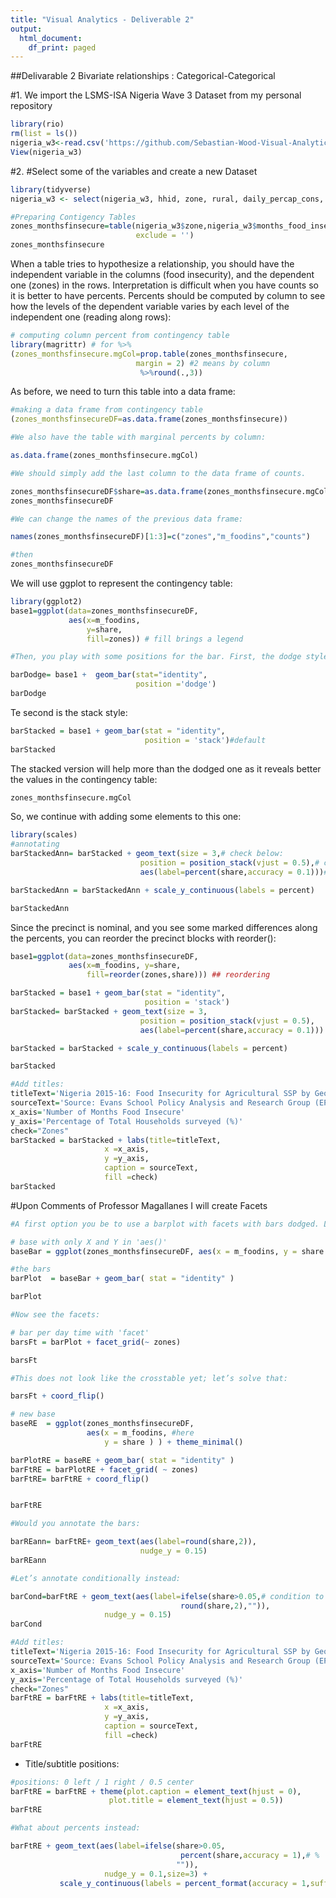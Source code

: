 ```yaml
---
title: "Visual Analytics - Deliverable 2"
output:
  html_document:
    df_print: paged
---
```


##Delivarable 2 Bivariate relationships : Categorical-Categorical

#1. We import the LSMS-ISA Nigeria Wave 3 Dataset from my personal repository
```r
library(rio)
rm(list = ls())
nigeria_w3<-read.csv('https://github.com/Sebastian-Wood-Visual-Analytics/deliverable1/raw/main/NGA_W3_EPAR.csv')
View(nigeria_w3)
```

#2. #Select some of the variables and create a new Dataset
```r

library(tidyverse)
nigeria_w3 <- select(nigeria_w3, hhid, zone, rural, daily_percap_cons, months_food_insec)
```

```r
#Preparing Contigency Tables
zones_monthsfinsecure=table(nigeria_w3$zone,nigeria_w3$months_food_insec,
                            exclude = '')
zones_monthsfinsecure


```

When a table tries to hypothesize a relationship, you should have the independent variable in the columns (food insecurity), and the dependent one (zones) in the rows. Interpretation is difficult when you have counts so it is better to have percents. Percents should be computed by column to see how the levels of the dependent variable varies by each level of the independent one (reading along rows):

```r
# computing column percent from contingency table
library(magrittr) # for %>%
(zones_monthsfinsecure.mgCol=prop.table(zones_monthsfinsecure,
                            margin = 2) #2 means by column
                             %>%round(.,3))
```
 As before, we need to turn this table into a data frame:
```r
#making a data frame from contingency table
(zones_monthsfinsecureDF=as.data.frame(zones_monthsfinsecure))

#We also have the table with marginal percents by column:

as.data.frame(zones_monthsfinsecure.mgCol)

#We should simply add the last column to the data frame of counts.

zones_monthsfinsecureDF$share=as.data.frame(zones_monthsfinsecure.mgCol)[,3]
zones_monthsfinsecureDF

#We can change the names of the previous data frame:

names(zones_monthsfinsecureDF)[1:3]=c("zones","m_foodins","counts")

#then
zones_monthsfinsecureDF
```

We will use ggplot to represent the contingency table:
```r

library(ggplot2)
base1=ggplot(data=zones_monthsfinsecureDF, 
             aes(x=m_foodins,
                 y=share,
                 fill=zones)) # fill brings a legend
```

```r
#Then, you play with some positions for the bar. First, the dodge style:

barDodge= base1 +  geom_bar(stat="identity",
                            position ='dodge') 
barDodge 
```

Te second is the stack style:
```r
barStacked = base1 + geom_bar(stat = "identity",
                              position = 'stack')#default
barStacked 

```

The stacked version will help more than the dodged one as it reveals better the values in the contingency table:
```r
zones_monthsfinsecure.mgCol
```

So, we continue with adding some elements to this one:
```r
library(scales)
#annotating
barStackedAnn= barStacked + geom_text(size = 3,# check below:
                             position = position_stack(vjust = 0.5),# center
                             aes(label=percent(share,accuracy = 0.1)))# percent format

barStackedAnn = barStackedAnn + scale_y_continuous(labels = percent)

barStackedAnn
```


Since the precinct is nominal, and you see some marked differences along the percents, you can reorder the precinct blocks with reorder():
```r
base1=ggplot(data=zones_monthsfinsecureDF, 
             aes(x=m_foodins, y=share,
                 fill=reorder(zones,share))) ## reordering

barStacked = base1 + geom_bar(stat = "identity",
                              position = 'stack')
barStacked= barStacked + geom_text(size = 3,
                             position = position_stack(vjust = 0.5),
                             aes(label=percent(share,accuracy = 0.1)))

barStacked = barStacked + scale_y_continuous(labels = percent)

barStacked
```

```r
#Add titles:
titleText='Nigeria 2015-16: Food Insecurity for Agricultural SSP by Geographic Zones'
sourceText='Source: Evans School Policy Analysis and Research Group (EPAR).'
x_axis='Number of Months Food Insecure'
y_axis='Percentage of Total Households surveyed (%)'
check="Zones"
barStacked = barStacked + labs(title=titleText,
                     x =x_axis,
                     y =y_axis,
                     caption = sourceText,
                     fill =check) 
barStacked
```

#Upon Comments of Professor Magallanes I will create Facets
```r
#A first option you be to use a barplot with facets with bars dodged. Let’a make the first attempt.

# base with only X and Y in 'aes()'
baseBar = ggplot(zones_monthsfinsecureDF, aes(x = m_foodins, y = share ) ) 

#the bars
barPlot  = baseBar + geom_bar( stat = "identity" ) 

barPlot
```

```r
#Now see the facets:

# bar per day time with 'facet'
barsFt = barPlot + facet_grid(~ zones) 

barsFt
```

```r
#This does not look like the crosstable yet; let’s solve that:

barsFt + coord_flip()
```

```r
# new base
baseRE  = ggplot(zones_monthsfinsecureDF, 
                 aes(x = m_foodins, #here
                     y = share ) ) + theme_minimal()

barPlotRE = baseRE + geom_bar( stat = "identity" ) 
barFtRE = barPlotRE + facet_grid( ~ zones) 
barFtRE= barFtRE + coord_flip() 


barFtRE
```

```r
#Would you annotate the bars:

barREann= barFtRE+ geom_text(aes(label=round(share,2)),
                             nudge_y = 0.15)
barREann

#Let’s annotate conditionally instead:

barCond=barFtRE + geom_text(aes(label=ifelse(share>0.05,# condition to annotate
                                      round(share,2),"")),
                     nudge_y = 0.15)
barCond
```

```r
#Add titles:
titleText='Nigeria 2015-16: Food Insecurity for Agricultural SSP by Geographic Zones'
sourceText='Source: Evans School Policy Analysis and Research Group (EPAR).'
x_axis='Number of Months Food Insecure'
y_axis='Percentage of Total Households surveyed (%)'
check="Zones"
barFtRE = barFtRE + labs(title=titleText,
                     x =x_axis,
                     y =y_axis,
                     caption = sourceText,
                     fill =check) 
barFtRE
```

* Title/subtitle positions:
```r
#positions: 0 left / 1 right / 0.5 center
barFtRE = barFtRE + theme(plot.caption = element_text(hjust = 0), 
                      plot.title = element_text(hjust = 0.5))
barFtRE
```

```r
#What about percents instead:

barFtRE + geom_text(aes(label=ifelse(share>0.05,
                                      percent(share,accuracy = 1),# %
                                     "")),
                     nudge_y = 0.1,size=3) + 
           scale_y_continuous(labels = percent_format(accuracy = 1,suffix="")) #%
```


